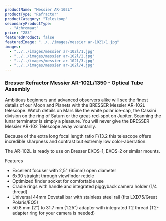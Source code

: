 ```yaml
---
productName: "Messier AR-102L"
productType: "Refractor"
productCategory: "Teleskoop"
secondaryProductType:
  - "Achromaat"
price: "283"
featuredProduct: false
featuredImage: "../../images/messier ar-102l/1.jpg"
images:
  - "../../images/messier ar-102l/1.jpg"
  - "../../images/messier ar-102l/2.jpg"
  - "../../images/messier ar-102l/3.jpg"
  - "../../images/messier ar-102l/4.jpg"
---
```


### Bresser Refractor Messier AR-102L/1350 - Optical Tube Assembly
Ambitious beginners and advanced observers alike will see the finest details of our Moon and Planets with the BRESSER Messier AR-102L telescope. Watch details on Mars like the white polar ice-cap, the Cassini division on the ring of Saturn or the great-red-spot on Jupiter. Scanning the lunar terminator is simply a pleasure. You will never give the BRESSER Messier AR-102 Telescope away voluntarily.

Because of the extra long focal length ratio F/13.2 this telescope offers incredible sharpness and contrast but extremly low color-aberration.

The AR-102L is ready to use on Bresser EXOS-1, EXOS-2 or similar mounts.

Features

- Excellent focuser with 2,5" (65mm) open diameter
- 6x30 straight through viewfinder reticle
- Optimized finder socket for comfortable use
- Cradle rings with handle and integrated piggyback camera holder (1/4 thread)
- Universal 44mm Dovetail bar with stainless steel rail (fits LXD75/Great Polaris/EQ5)
- 50.8 mm (2") to 31.7 mm (1.25") adapter with integrated T2 thread (T2-adapter ring for your camera is needed)